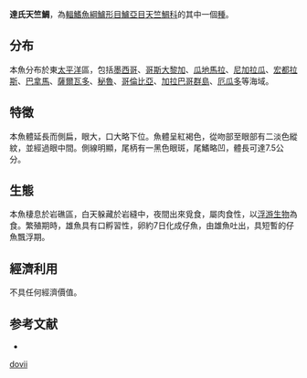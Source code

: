 {{Speciesbox
| name = 達氏天竺鯛
| status = NE
| genus = Apogon
| species = dovii
| authority = [[Günther|Günther]], 1862
| synonyms = 
}}
'''達氏天竺鯛'''，為[[輻鰭魚綱|輻鰭魚綱]][[鱸形目|鱸形目]][[鱸亞目|鱸亞目]][[天竺鯛科|天竺鯛科]]的其中一個[[種|種]]。

==分布==
本魚分布於東[[太平洋|太平洋]]區，包括[[墨西哥|墨西哥]]、[[哥斯大黎加|哥斯大黎加]]、[[瓜地馬拉|瓜地馬拉]]、[[尼加拉瓜|尼加拉瓜]]、[[宏都拉斯|宏都拉斯]]、[[巴拿馬|巴拿馬]]、[[薩爾瓦多|薩爾瓦多]]、[[秘魯|秘魯]]、[[哥倫比亞|哥倫比亞]]、[[加拉巴哥群島|加拉巴哥群島]]、[[厄瓜多|厄瓜多]]等海域。

==特徵==
本魚體延長而側扁，眼大，口大略下位。魚體呈紅褐色，從吻部至眼部有二淡色縱紋，並經過眼中間。側線明顯，尾柄有一黑色眼斑，尾鰭略凹，體長可達7.5公分。

==生態==
本魚棲息於岩礁區，白天躲藏於岩縫中，夜間出來覓食，屬肉食性，以[[浮游生物|浮游生物]]為食。繁殖期時，雄魚具有口孵習性，卵約7日化成仔魚，由雄魚吐出，具短暫的仔魚飄浮期。

==經濟利用==
不具任何經濟價值。

==参考文献==
*{{FishBase_species|genus=Apogon|species=dovii|year=2011|month=12}}
{{Taxonbar|from=Q1077855}}

[[Category:天竺鯛屬|dovii]]


{{Perciformes-stub}}